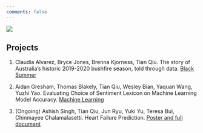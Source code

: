 ---
comments: false
---

![](doc/photo/project-design-in-project-management.png.webp)

## Projects

1.  Claudia Alvarez, Bryce Jones, Brenna Kjorness, Tian Qiu. The story of Australia's historic 2019-2020 bushfire season, told through data. [Black Summer](https://dataists.humspace.ucla.edu/)

2.  Aidan Gresham, Thomas Blakely, Tian Qiu, Wesley Bian, Yaquan Wang, Yuzhi Yao. Evaluating Choice of Sentiment Lexicon on Machine Learning Model Accuracy. [Machine Learning](/doc/project/101c.pdf "101c")

3.  (Ongoing) Ashish Singh, Tian Qiu, Jun Ryu, Yuki Yu, Teresa Bui, Chinmayee Chalamalasetti. Heart Failure Prediction. [Poster and full document](/doc/project/140.png "140")
